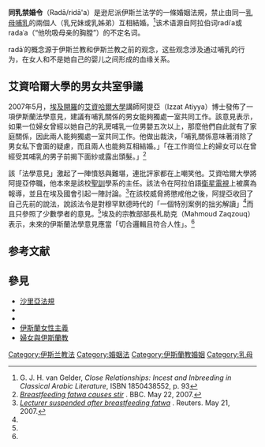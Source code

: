 '''同乳禁婚令'''（Radā/ridā'a）是逊尼派伊斯兰法学的一條婚姻法規，禁止由同一[[乳母|乳母]][[母乳餵養|哺乳]]的兩個人（乳兄妹或乳姊弟）互相結婚。<ref>G. J. H. van Gelder, ''Close Relationships: Incest and Inbreeding in Classical Arabic Literature'', ISBN 1850438552, p. 93</ref>该术语源自阿拉伯词radiʿa或radaʿa（“他吮吸母亲的胸膛”）的不定名词。

radāʿ的概念源于伊斯兰教和伊斯兰教之前的观念，这些观念涉及通过哺乳的行为，在女人和不是她自己的婴儿之间形成的血缘关系。

== 艾資哈爾大學的男女共室爭議 ==
2007年5月，[[埃及|埃及]][[開羅|開羅]]的[[艾資哈爾大學|艾資哈爾大學]]講師阿提亞（Izzat Atiyya）博士發佈了一項伊斯蘭法學意見，建議有哺乳關係的男女能夠獨處一室共同工作。該意見表示，如果一位婦女曾經以她自己的乳房哺乳一位男嬰五次以上，那麼他們自此就有了家庭關係，因此兩人能夠獨處一室共同工作。他做出裁決，「哺乳關係意味著消除了男女私下會面的疑慮，而且兩人也能夠互相結婚。」「在工作崗位上的婦女可以在曾經受其哺乳的男子前揭下面紗或露出頭髮。」<ref name="bbc">''[http://news.bbc.co.uk/1/hi/world/middle_east/6681511.stm Breastfeeding fatwa causes stir] {{Wayback|url=http://news.bbc.co.uk/1/hi/world/middle_east/6681511.stm |date=20120313053820 }}''. BBC. May 22, 2007.</ref>

該「法學意見」激起了一陣憤怒與難堪，連批評家都在{{le|埃及電視台|Egyptian television}}上嘲笑他。艾資哈爾大學將阿提亞停職，他本來是該校[[聖訓|聖訓]]學系的主任。該法令在阿拉伯語[[衛星電視|衛星電視]]上被廣為報導，並且在埃及國會引起一陣討論。<ref name="reuters">''[http://uk.reuters.com/article/worldNews/idUKL2173061220070521 Lecturer suspended after breastfeeding fatwa] {{Wayback|url=http://uk.reuters.com/article/worldNews/idUKL2173061220070521 |date=20201027185854 }}''. Reuters. May 21, 2007.</ref>在該校威脅將懲戒他之後，阿提亞收回了自己先前的說法，說該法令是對穆罕默德時代的「一個特別案例的拙劣解讀」<ref name="bbc"/>而且只參照了少數學者的意見。<ref name="reuters"/>埃及的宗教部部長札助克（Mahmoud Zaqzouq）表示，未來的伊斯蘭法學意見應當「切合邏輯且符合人性」。<ref name="bbc"/>

== 参考文献 ==
{{Reflist}}

== 參見 ==
* [[沙里亞法規|沙里亞法規]]
* {{le|瑪赫蘭|Mahram}}
* {{le|伊斯蘭教與孩童|Islam and children}}
* [[伊斯蘭女性主義|伊斯蘭女性主義]]
* [[婦女與伊斯蘭教|婦女與伊斯蘭教]]

[[Category:伊斯兰教法|Category:伊斯兰教法]]
[[Category:婚姻法|Category:婚姻法]]
[[Category:伊斯蘭教婚姻|Category:伊斯蘭教婚姻]]
[[Category:乳母|Category:乳母]]
